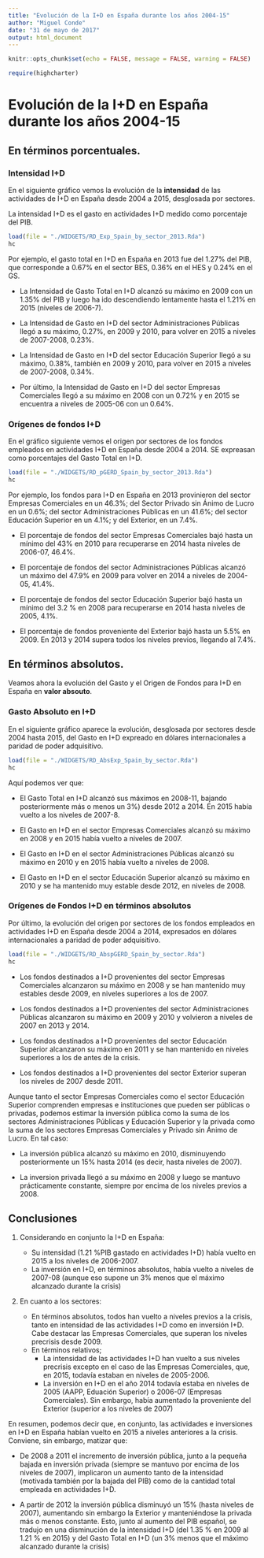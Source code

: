```yaml
---
title: "Evolución de la I+D en España durante los años 2004-15"
author: "Miguel Conde"
date: "31 de mayo de 2017"
output: html_document
---
```


```r
knitr::opts_chunk$set(echo = FALSE, message = FALSE, warning = FALSE)
```

```r
require(highcharter)
```


# Evolución de la I+D en España durante los años 2004-15

## En términos porcentuales.

### Intensidad I+D

En el siguiente gráfico vemos la evolución de la **intensidad** de las actividades de I+D en España desde 2004 a 2015, desglosada por sectores.

La intensidad I+D es el gasto en actividades I+D medido como porcentaje del PIB.

```r
load(file = "./WIDGETS/RD_Exp_Spain_by_sector_2013.Rda")
hc
```

Por ejemplo, el gasto total en I+D en España en 2013 fue del 1.27% del PIB, que corresponde a 0.67% en el sector BES, 0.36% en el HES y 0.24% en el GS.

* La Intensidad de Gasto Total en I+D alcanzó su máximo en 2009 con un 1.35% del PIB y luego ha ido descendiendo lentamente hasta el 1.21% en 2015 (niveles de 2006-7).

* La Intensidad de Gasto en I+D del sector Administraciones Públicas llegó a su máximo, 0.27%, en 2009 y 2010, para volver en 2015 a niveles de 2007-2008, 0.23%.

* La Intensidad de Gasto en I+D del sector Educación Superior llegó a su máximo, 0.38%, también en 2009 y 2010, para volver en 2015 a niveles de 2007-2008, 0.34%.

* Por último, la Intensidad de Gasto en I+D del sector Empresas Comerciales llegó a su máximo en 2008 con un 0.72% y en 2015 se encuentra a niveles de 2005-06 con un 0.64%.

### Orígenes de fondos I+D 
En el gráfico siguiente vemos el origen por sectores de los fondos empleados en actividades I+D en España desde 2004 a 2014. SE expreasan como porcentajes del Gasto Total en I+D.


```r
load(file = "./WIDGETS/RD_pGERD_Spain_by_sector_2013.Rda")
hc
```
Por ejemplo, los fondos para I+D en España en 2013 provinieron del sector Empresas Comerciales en un 46.3%; del Sector Privado sin Ánimo de Lucro en un 0.6%; del sector Administraciones Públicas en un 41.6%; del sector Educación Superior en un 4.1%; y del Exterior, en un 7.4%.

* El porcentaje de fondos del sector Empresas Comerciales bajó hasta un mínimo del 43% en 2010 para recuperarse en 2014 hasta niveles de 2006-07, 46.4%.

* El porcentaje de fondos del sector Administraciones Públicas alcanzó un máximo del 47.9% en 2009 para volver en 2014 a niveles de 2004-05, 41.4%. 

* El porcentaje de fondos del sector Educación Superior bajó hasta un mínimo del 
3.2 % en 2008 para recuperarse en 2014 hasta niveles de 2005, 4.1%.

* El porcentaje de fondos proveniente del Exterior bajó hasta un 5.5% en 2009. En 2013 y 2014 supera todos los niveles previos, llegando al 7.4%.

## En términos absolutos.

Veamos ahora la evolución del Gasto y el Origen de Fondos para I+D en España en **valor absouto**.

### Gasto Absoluto en I+D

En el siguiente gráfico aparece la evolución, desglosada por sectores desde 2004 hasta 2015, del Gasto en I+D expreado en dólares internacionales a paridad de poder adquisitivo.

```r
load(file = "./WIDGETS/RD_AbsExp_Spain_by_sector.Rda")
hc
```

Aquí podemos ver que:

* El Gasto Total en I+D alcanzó sus máximos en 2008-11, bajando posteriormente más o menos un 3%) desde 2012 a 2014. En 2015 había vuelto a los niveles de 2007-8.

* El Gasto en I+D en el sector Empresas Comerciales alcanzó su máximo en 2008 y en 2015 había vuelto a niveles de 2007.

* El Gasto en I+D en el sector Administraciones Públicas alcanzó su máximo en 2010 y en 2015 había vuelto a niveles de 2008.

* El Gasto en I+D en el sector Educación Superior alcanzó su máximo en 2010 y se ha mantenido muy estable desde 2012, en niveles de 2008.


### Orígenes de Fondos I+D en términos absolutos

Por último, la evolución del origen por sectores de los fondos empleados en actividades I+D en España desde 2004 a 2014, expresados en dólares internacionales a paridad de poder adquisitivo.

```r
load(file = "./WIDGETS/RD_AbspGERD_Spain_by_sector.Rda")
hc
```

* Los fondos destinados a I+D provenientes del sector Empresas Comerciales alcanzaron su máximo en 2008 y se han mantenido muy estables desde 2009, en niveles superiores a los de 2007.

* Los fondos destinados a I+D provenientes del sector Administraciones Públicas alcanzaron su máximo en 2009 y 2010 y volvieron a niveles de 2007 en 2013 y 2014.

* Los fondos destinados a I+D provenientes del sector Educación Superior alcanzaron su máximo en 2011 y se han mantenido en niveles superiores a los de antes de la crisis.

* Los fondos destinados a I+D provenientes del sector Exterior superan los niveles de 2007 desde 2011.


Aunque tanto el sector Empresas Comerciales como el sector Educación Superior comprenden empresas e instituciones que pueden ser públicas o privadas, podemos estimar la inversión pública como la suma de los sectores Administraciones Públicas y Educación Superior y la privada como la suma de los sectores Empresas Comerciales y Privado sin Ánimo de Lucro. En tal caso:

* La inversión pública alcanzó su máximo en 2010, disminuyendo posteriormente un 15% hasta 2014 (es decir, hasta niveles de 2007).

* La inversion privada llegó a su máximo en 2008 y luego se mantuvo prácticamente constante, siempre por encima de los niveles previos a 2008.

## Conclusiones

1. Considerando en conjunto la I+D en España:

    + Su intensidad (1.21 %PIB gastado en actividades I+D) había vuelto en 2015 a los niveles de 2006-2007. 
    + La inversión en I+D, en términos absolutos, había vuelto a niveles de 2007-08 (aunque eso supone un 3% menos que el máximo alcanzado durante la crisis)

2. En cuanto a los sectores:

    + En términos absolutos, todos han vuelto a niveles previos a la crisis, tanto en intensidad de las actividades I+D como en inversión I+D. Cabe destacar las Empresas Comerciales, que superan los niveles precrisis desde 2009.
    + En términos relativos;
        + La intensidad de las actividades I+D han vuelto a sus niveles precrisis excepto en el caso de las Empresas Comerciales, que, en 2015, todavía estaban en niveles de 2005-2006.
        + La inversión en I+D en el año 2014 todavía estaba en niveles de 2005 (AAPP, Eduación Superior) o 2006-07 (Empresas Comerciales). Sin embargo, había aumentado la proveniente del Exterior (superior a los niveles de 2007)
        
En resumen, podemos decir que, en conjunto, las actividades e inversiones en I+D en España habían vuelto en 2015 a niveles anteriores a la crisis. Conviene, sin embargo, matizar que:

* De 2008 a 2011 el incremento de inversión pública, junto a la pequeña bajada en inversión privada (siempre se mantuvo por encima de los niveles de 2007), implicaron un aumento tanto de la intensidad (motivada también por la bajada del PIB) como de la cantidad total empleada en actividades I+D.

* A partir de 2012 la inversión pública disminuyó un 15% (hasta niveles de 2007), aumentando sin embargo la Exterior y manteniéndose la privada más o menos constante. Esto, junto al aumento del PIB español, se tradujo en una disminución de la intensidad I+D (del 1.35 % en 2009 al 1.21 % en 2015) y del Gasto Total en I+D (un 3% menos que el máximo alcanzado durante la crisis)
